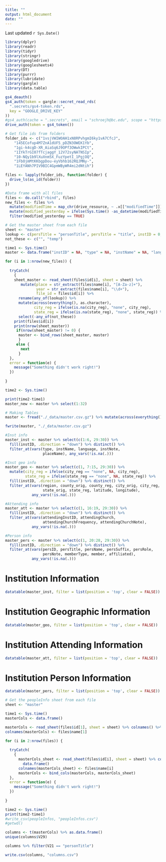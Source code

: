 ```yaml
---
title: ""
output: html_document
date: ""
---
```

Last updated `r Sys.Date()`

```r
library(dplyr)
library(readr)
library(tidyr)
library(stringr)
library(googledrive)
library(googlesheets4)
library(DT)
library(purrr)
library(lubridate)
library(gargle)
library(data.table)

gs4_deauth()
gs4_auth(token = gargle::secret_read_rds(
  ".secrets/gs4-token.rds",
  key = "GOOGLE_DRIVE_KEY"
))
#gs4_auth(cache = ".secrets", email = "schroejh@bc.edu", scope = "https://www.googleapis.com/auth/drive")
drive_auth(token = gs4_token())

```

```r
# Get file ids from folders
folder_ids <- c("1vsjVWIWOAH1xN8RPvhgmI6ky1vA7CfcJ",
    "145ECofup4M7ZnA1dUF5_pDZN3OWEK1Yb",
    "1gi-k4cgD-XR_AiaSq6J9OPf3OWwkIPCt",
    "1IYkTrGI07fTcjaggY_12V72syNATNSIp",
    "10-NQy1b9lXuXnm5X_FuzYpetI_1PgjOQ",
    "1FbOjmMtKKbgpDou-eyVbhb162RQJMNy-",
    "1LEYANh7PIV9BIC4GpmWByWR4mi2dNtih")

files <- lapply(folder_ids, function(folder) {
  drive_ls(as_id(folder))
})

#Data frame with all files
files <- do.call("rbind", files) 
new_files <- files %>% 
  mutate(modifiedTime = map_chr(drive_resource, ~ .x[["modifiedTime"]])) %>%
  mutate(modified_yesterday = ifelse(Sys.time() -as_datetime(modifiedTime) <= 24, TRUE, FALSE)) %>% 
  filter(modified_yesterday == TRUE)
```

```r
# Get the master sheet from each file
sheet <- "master"
lookup <- c(persTitle = "personTitle", persTitle = "title", instID = 0, instID = "ros", attendingInstID = "attendingIstD", attendingInstID = "attendingChurchID", attendingInstID = "AttendingChurchID")
not_these <- c("", "temp")

time1 <- Sys.time()
master <- data.frame("instID" = NA, "type" = NA, "instName" = NA, "language" = NA, "instNote" = NA, "placeName" = NA, "region" = NA, "county_orig" = NA, "county_reg"   = NA, "city_orig" = NA, "city_reg" = NA, "state_orig" = NA, "state_reg" = NA, "latitude" = NA, "longitude" = NA, "attendingInstID" = NA, "attendingChurch" = NA, "attendingChurchFrequency" = NA, "attendingChurchNote" = NA, "persID" = NA, "persTitle" = NA, "persName" = NA, "persSuffix" = NA, "persRole" = NA, "persNote"      = NA, "memberType" = NA, "member" = NA, "affiliated" = NA, "place" = NA, "year" = NA)

for (i in 1:nrow(new_files)) {
   
  tryCatch(
    {
    sheet_master <- read_sheet(files$id[i], sheet = sheet) %>%
       mutate(place = str_extract(files$name[i], "[A-Za-z]+"),
              year = str_extract(files$name[i], "\\d+"),
              file_id = files$id[i]) %>%
      rename(any_of(lookup)) %>%
      mutate(across(everything(), as.character),
             city_reg = ifelse(is.na(city_reg), "none", city_reg), 
             state_reg = ifelse(is.na(state_reg), "none", state_reg)) %>%
      select(-any_of(not_these))
    print(files$id[i])
    print(nrow(sheet_master))
     if(nrow(sheet_master) != 0) {
      master <- bind_rows(sheet_master, master)
      }
     else {
       next
      }
  },
  error = function(e) {
    message("Something didn't work right!")
  })
  
}

time2 <- Sys.time()

print(time2-time1)
master_new <- master %>% select(1:32)
```

```r
# Making Tables
master <- fread("./_data/master.csv.gz") %>% mutate(across(everything(), as.character)) %>% filter(!(file_id %in% new_files$id)) %>% bind_rows(master_new)

fwrite(master, "./_data/master.csv.gz")

#Inst info
master_inst <- master %>% select(c(1:6, 29:30)) %>%
  fill(instID, .direction = "down") %>% distinct() %>%
  filter_at(vars(type, instName, language, instNote,
                 placeName), any_vars(!is.na(.)))

#Inst geo info
master_geo <- master %>% select(c(1, 7:15, 29:30)) %>% 
  mutate(city_reg = ifelse(city_reg == "none", NA, city_reg),
         state_reg = ifelse(state_reg == "none", NA, state_reg)) %>%
  fill(instID, .direction = "down") %>% distinct() %>%
  filter_at(vars(region, county_orig, county_reg, city_orig, city_reg,
                 state_orig, state_reg, latitude, longitude),
            any_vars(!is.na(.)))

#Attending info
master_att <- master %>% select(c(1, 16:19, 29:30)) %>%
  fill(instID, .direction = "down") %>% distinct() %>%
  filter_at(vars(attendingInstID, attendingChurch,
                 attendingChurchFrequency, attendingChurchNote),
            any_vars(!is.na(.)))

#Person info
master_pers <- master %>% select(c(1, 20:28, 29:30)) %>% 
  fill(instID, .direction = "down") %>% distinct() %>%
  filter_at(vars(persID, persTitle, persName, persSuffix, persRole,
                 persNote, memberType, member, affiliated),
            any_vars(!is.na(.)))

```

# Institution Information

```r
datatable(master_inst, filter = list(position = 'top', clear = FALSE))
```

# Institution Geographic Information


```r
datatable(master_geo, filter = list(position = 'top', clear = FALSE))
```

# Institution Attending Information

```r
datatable(master_att, filter = list(position = 'top', clear = FALSE))
```

# Institution Person Information

```r
datatable(master_pers, filter = list(position = 'top', clear = FALSE))
```

```r
# Get the peopleInfo sheet from each file
sheet <- "master"

time1 <- Sys.time()
masterCols <- data.frame()

masterCols <- read_sheet(files$id[1], sheet = sheet) %>% colnames() %>% data.frame()
colnames(masterCols) <- files$name[1]

for (i in 2:nrow(files)) {
   
  tryCatch(
    {
      masterCols_sheet <- read_sheet(files$id[i], sheet = sheet) %>% colnames() %>%
        data.frame()
      colnames(masterCols_sheet) <- files$name[i]
      masterCols <- bind_cols(masterCols, masterCols_sheet)
  },
  error = function(e) {
    message("Something didn't work right!")
  })
  
}

time2 <- Sys.time()
print(time2-time1)
#write_csv(peopleInfos, "peopleInfos.csv")
#getwd()

columns <- t(masterCols) %>% as.data.frame()
unique(columns$V29)

columns %>% filter(V21 == "personTitle")

write.csv(columns, "columns.csv")


```
